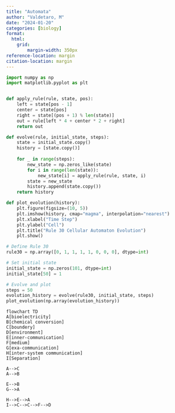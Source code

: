 ```yaml
---
title: "Automata"
author: "Valdetaro, M"
date: "2024-01-20"
categories: [biology]
format:
  html:
    grid:
        margin-width: 350px
reference-location: margin
citation-location: margin
---
```


```python

import numpy as np
import matplotlib.pyplot as plt


def apply_rule(rule, state, pos):
    left = state[pos - 1]
    center = state[pos]
    right = state[(pos + 1) % len(state)]
    out = rule[left * 4 + center * 2 + right]
    return out

def evolve(rule, initial_state, steps):
    state = initial_state.copy()
    history = [state.copy()]
    
    for _ in range(steps):
        new_state = np.zeros_like(state)
        for i in range(len(state)):
            new_state[i] = apply_rule(rule, state, i)
        state = new_state
        history.append(state.copy())   
    return history

def plot_evolution(history):
    plt.figure(figsize=(10, 5))
    plt.imshow(history, cmap="magma", interpolation="nearest")
    plt.xlabel("Time Step")
    plt.ylabel("Cell")
    plt.title("Rule 30 Cellular Automaton Evolution")
    plt.show()

# Define Rule 30
rule30 = np.array([0, 1, 1, 1, 1, 0, 0, 0], dtype=int)

# Set initial state
initial_state = np.zeros(101, dtype=int)
initial_state[50] = 1

# Evolve and plot
steps = 50
evolution_history = evolve(rule30, initial_state, steps)
plot_evolution(np.array(evolution_history))
```

```mermaid
flowchart TD
A[bioelectricity]
B[chemical conversion]
C[boundery]
D[environment]
E[inner-communication]
F[medium]
G[exa-communication]
H[inter-system communication]
I[Separation]

A-->C
A-->B

E-->B
G-->A

H-->E-->A
I-->C-->C-->F-->D
```
